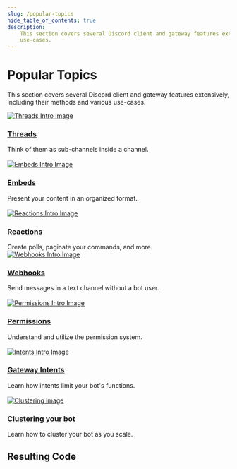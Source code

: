 ```yaml
---
slug: /popular-topics
hide_table_of_contents: true
description:
    This section covers several Discord client and gateway features extensively, including their methods and various
    use-cases.
---
```


# Popular Topics

This section covers several Discord client and gateway features extensively, including their methods and various
use-cases.

<div class="container">
	<div class="row">
		<div class="col padding-vert--md">
			<div class="card">
				<div class="card__image">
					<a href="/popular-topics/threads">
						<img src={require('./images/threads-intro.png').default} alt="Threads Intro Image" />
					</a>
				</div>
				<div class="card__body">
					<a href="/popular-topics/threads">
						<h3>Threads</h3>
					</a>
					<div>Think of them as sub-channels inside a channel.</div>
				</div>
			</div>
		</div>
		<br />
		<div class="col padding-vert--md">
			<div class="card">
				<div class="card__image">
					<a href="/popular-topics/embeds">
						<img src={require('./images/embeds-intro.png').default} alt="Embeds Intro Image" />
					</a>
				</div>
				<div class="card__body">
					<a href="/popular-topics/embeds">
						<h3>Embeds</h3>
					</a>
					<div>Present your content in an organized format.</div>
				</div>
			</div>
		</div>
		<br />
		<div class="col padding-vert--md">
			<div class="card">
				<div class="card__image">
					<a href="/popular-topics/reactions">
						<img src={require('./images/reactions-intro.png').default} alt="Reactions Intro Image" />
					</a>
				</div>
				<div class="card__body">
					<a href="/popular-topics/reactions">
						<h3>Reactions</h3>
					</a>
					<div>Create polls, paginate your commands, and more.</div>
				</div>
			</div>
		</div>
	</div>
	<div class="row">
		<div class="col padding-vert--md">
			<div class="card">
				<div class="card__image">
					<a href="/popular-topics/webhooks">
						<img src={require('./images/webhooks-intro.png').default} alt="Webhooks Intro Image" />
					</a>
				</div>
				<div class="card__body">
					<a href="/popular-topics/webhooks">
						<h3>Webhooks</h3>
					</a>
					<div>Send messages in a text channel without a bot user.</div>
				</div>
			</div>
		</div>
		<br />
		<div class="col padding-vert--md">
			<div class="card">
				<div class="card__image">
					<a href="/popular-topics/permissions">
						<img src={require('./images/permissions-intro.png').default} alt="Permissions Intro Image" />
					</a>
				</div>
				<div class="card__body">
					<a href="/popular-topics/permissions">
						<h3>Permissions</h3>
					</a>
					<div>Understand and utilize the permission system.</div>
				</div>
			</div>
		</div>
		<br />
		<div class="col padding-vert--md">
			<div class="card">
				<div class="card__image">
					<a href="/popular-topics/intents">
						<img src={require('./images/intents-intro.png').default} alt="Intents Intro Image" />
					</a>
				</div>
				<div class="card__body">
					<a href="/popular-topics/intents">
						<h3>Gateway Intents</h3>
					</a>
					<div>Learn how intents limit your bot's functions.</div>
				</div>
			</div>
		</div>
		<br />
		<div class="col padding-vert--md">
			<div class="card">
				<div class="card__image">
					<a href="/popular-topics/clustering">
						<img src={require('./images/temp_clustering.png').default} alt="Clustering image" />
					</a>
				</div>
				<div class="card__body">
					<a href="/popular-topics/clustering">
						<h3>Clustering your bot</h3>
					</a>
					<div>Learn how to cluster your bot as you scale.</div>
				</div>
			</div>
		</div>
	</div>
</div>

## Resulting Code

<ResultingCode />
